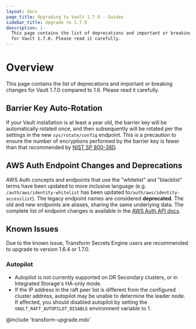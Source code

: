 ```yaml
---
layout: docs
page_title: Upgrading to Vault 1.7.0 - Guides
sidebar_title: Upgrade to 1.7.0
description: |-
  This page contains the list of deprecations and important or breaking changes
  for Vault 1.7.0. Please read it carefully.
---
```


# Overview

This page contains the list of deprecations and important or breaking changes
for Vault 1.7.0 compared to 1.6. Please read it carefully.

## Barrier Key Auto-Rotation

If your Vault installation is at least a year old, the barrier key will be 
automatically rotated once, and then subsequently will be rotated per the 
settings in the new `sys/rotate/config` endpoint.  This is a precaution to 
ensure the number of encryptions performed by the barrier key is fewer than that 
recommended by 
[NIST SP 800-38D](https://csrc.nist.gov/publications/detail/sp/800-38d/final).

## AWS Auth Endpoint Changes and Deprecations

AWS Auth concepts and endpoints that use the "whitelist" and "blacklist" terms
have been updated to more inclusive language (e.g. `/auth/aws/identity-whitelist` has been
updated to`/auth/aws/identity-accesslist`). The legacy endpoint names are considered **deprecated**.
The old and new endpoints are aliases, sharing the same underlying data. The complete list of
endpoint changes is available in the [AWS Auth API docs](/api-docs/auth/aws).

## Known Issues

Due to the known issue, Transform Secrets Engine users are recommended to upgrade to version 1.6.4 or 1.7.0.

### Autopilot

* Autopilot is not currently supported on DR Secondary clusters, or in
  Integrated Storage's HA-only mode.
* If the IP address in the raft peer list is different from the configured
  cluster address, autopilot may be unable to determine the leader node. If
  affected, you should disabled autopilot by setting the
  `VAULT_RAFT_AUTOPILOT_DISABLE` environment variable to 1.

@include 'transform-upgrade.mdx'

